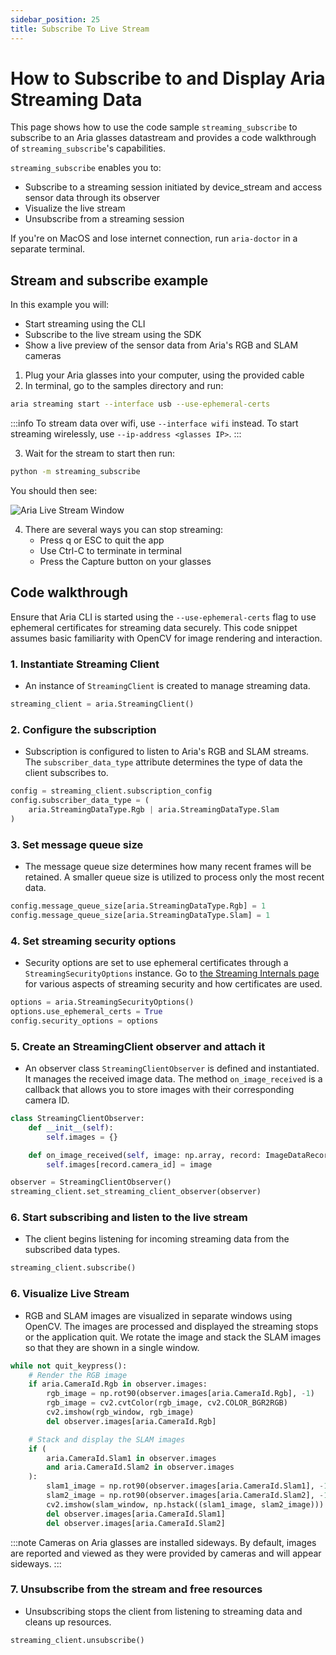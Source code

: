 ```yaml
---
sidebar_position: 25
title: Subscribe To Live Stream
---
```


# How to Subscribe to and Display Aria Streaming Data

This page shows how to use the code sample `streaming_subscribe` to subscribe to an Aria glasses datastream and provides a code walkthrough of `streaming_subscribe`'s capabilities.

`streaming_subscribe` enables you to:
  * Subscribe to a streaming session initiated by device_stream and access sensor data through its observer
  * Visualize the live stream
  * Unsubscribe from a streaming session

If you're on MacOS and lose internet connection, run `aria-doctor` in a separate terminal.

## Stream and subscribe example
In this example you will:
* Start streaming using the CLI
* Subscribe to the live stream using the SDK
* Show a live preview of the sensor data from Aria's RGB and SLAM cameras


1. Plug your Aria glasses into your computer, using the provided cable
2. In terminal, go to the samples directory and run:

```bash
aria streaming start --interface usb --use-ephemeral-certs
```

:::info
To stream data over wifi, use `--interface wifi` instead.
To start streaming wirelessly, use `--ip-address <glasses IP>`.
:::


3. Wait for the stream to start then run:

```bash
python -m streaming_subscribe
```

You should then see:

<div style={{textAlign: 'center'}}>
<img src={useBaseUrl('img/ARK/sdk/streaming_subscribe.png')} alt="Aria Live Stream Window"/>
</div>

4. There are several ways you can stop streaming:
   * Press q or ESC to quit the app
   * Use Ctrl-C to terminate in terminal
   * Press the Capture button on your glasses

## Code walkthrough

Ensure that Aria CLI is started using the `--use-ephemeral-certs` flag to use ephemeral certificates for streaming data securely.
This code snippet assumes basic familiarity with OpenCV for image rendering and interaction.

### 1. Instantiate Streaming Client
  - An instance of `StreamingClient` is created to manage streaming data.

```python
streaming_client = aria.StreamingClient()
```
### 2. Configure the subscription
  - Subscription is configured to listen to Aria's RGB and SLAM streams. The `subscriber_data_type` attribute determines the type of data the client subscribes to.

```python
config = streaming_client.subscription_config
config.subscriber_data_type = (
    aria.StreamingDataType.Rgb | aria.StreamingDataType.Slam
)
```

### 3. Set message queue size
  - The message queue size determines how many recent frames will be retained. A smaller queue size is utilized to process only the most recent data.

```python
config.message_queue_size[aria.StreamingDataType.Rgb] = 1
config.message_queue_size[aria.StreamingDataType.Slam] = 1
```

### 4. Set streaming security options
  - Security options are set to use ephemeral certificates through a `StreamingSecurityOptions` instance. Go to [the Streaming Internals page](/docs/ARK/sdk/concepts/streaming_internals) for various aspects of streaming security and how certificates are used.

```python
options = aria.StreamingSecurityOptions()
options.use_ephemeral_certs = True
config.security_options = options
```
### 5. Create an StreamingClient observer and attach it
   - An observer class `StreamingClientObserver` is defined and instantiated. It manages the received image data. The method `on_image_received` is a callback that allows you to store images with their corresponding camera ID.

```python
class StreamingClientObserver:
    def __init__(self):
        self.images = {}

    def on_image_received(self, image: np.array, record: ImageDataRecord):
        self.images[record.camera_id] = image

observer = StreamingClientObserver()
streaming_client.set_streaming_client_observer(observer)
```

### 6. Start subscribing and listen to the live stream
   - The client begins listening for incoming streaming data from the subscribed data types.

```python
streaming_client.subscribe()
```

### 6. Visualize Live Stream
  - RGB and SLAM images are visualized in separate windows using OpenCV. The images are processed and displayed the streaming stops or the application quit. We rotate the image and stack the SLAM images so that they are shown in a single window.


```python
while not quit_keypress():
    # Render the RGB image
    if aria.CameraId.Rgb in observer.images:
        rgb_image = np.rot90(observer.images[aria.CameraId.Rgb], -1)
        rgb_image = cv2.cvtColor(rgb_image, cv2.COLOR_BGR2RGB)
        cv2.imshow(rgb_window, rgb_image)
        del observer.images[aria.CameraId.Rgb]

    # Stack and display the SLAM images
    if (
        aria.CameraId.Slam1 in observer.images
        and aria.CameraId.Slam2 in observer.images
    ):
        slam1_image = np.rot90(observer.images[aria.CameraId.Slam1], -1)
        slam2_image = np.rot90(observer.images[aria.CameraId.Slam2], -1)
        cv2.imshow(slam_window, np.hstack((slam1_image, slam2_image)))
        del observer.images[aria.CameraId.Slam1]
        del observer.images[aria.CameraId.Slam2]
```


:::note
Cameras on Aria glasses are installed sideways. By default, images are reported and viewed as they were provided by cameras and will appear sideways.
:::

### 7. Unsubscribe from the stream and free resources
   - Unsubscribing stops the client from listening to streaming data and cleans up resources.

```python
streaming_client.unsubscribe()
```

